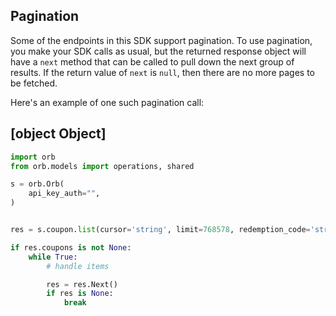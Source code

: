## Pagination

Some of the endpoints in this SDK support pagination. To use pagination, you make your SDK calls as usual, but the
returned response object will have a `next` method that can be called to pull down the next group of results. If the
return value of `next` is `null`, then there are no more pages to be fetched.

Here's an example of one such pagination call:


## [object Object]

```python
import orb
from orb.models import operations, shared

s = orb.Orb(
    api_key_auth="",
)


res = s.coupon.list(cursor='string', limit=768578, redemption_code='string', show_archived=False)

if res.coupons is not None:
    while True:
        # handle items

        res = res.Next()
        if res is None:
            break

```